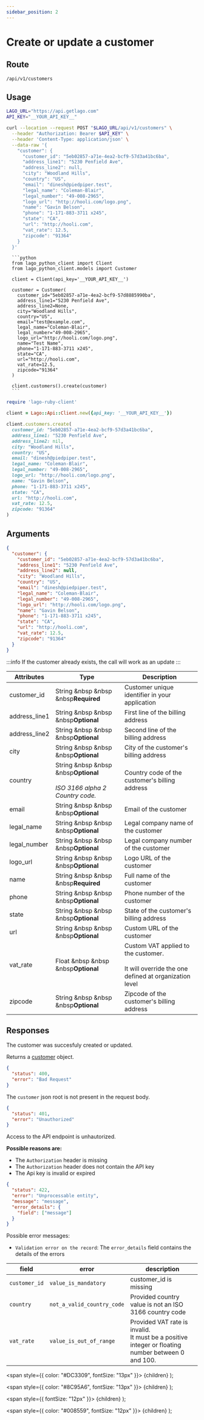 ```yaml
---
sidebar_position: 2
---
```



# Create or update a customer

## Route

```curl title="POST"
/api/v1/customers
```

## Usage

<Tabs groupId="prog-language">
  <TabItem value="curl" label="Curl" default>

  ```bash
  LAGO_URL="https://api.getlago.com"
  API_KEY="__YOUR_API_KEY__"

  curl --location --request POST "$LAGO_URL/api/v1/customers" \
    --header "Authorization: Bearer $API_KEY" \
    --header 'Content-Type: application/json' \
    --data-raw '{
      "customer": {
        "customer_id": "5eb02857-a71e-4ea2-bcf9-57d3a41bc6ba",
        "address_line1": "5230 Penfield Ave",
        "address_line2": null,
        "city": "Woodland Hills",
        "country": "US",
        "email": "dinesh@piedpiper.test",
        "legal_name": "Coleman-Blair",
        "legal_number": "49-008-2965",
        "logo_url": "http://hooli.com/logo.png",
        "name": "Gavin Belson",
        "phone": "1-171-883-3711 x245",
        "state": "CA",
        "url": "http://hooli.com",
        "vat_rate": 12.5,
        "zipcode": "91364"
      }
    }'
  ```

  </TabItem>

  <TabItem value="python" label="Python">

      ```python
      from lago_python_client import Client
      from lago_python_client.models import Customer

      client = Client(api_key='__YOUR_API_KEY__')

      customer = Customer(
        customer_id="5eb02857-a71e-4ea2-bcf9-57d8885990ba",
        address_line1="5230 Penfield Ave",
        address_line2=None,
        city="Woodland Hills",
        country="US",
        email="test@example.com",
        legal_name="Coleman-Blair",
        legal_number="49-008-2965",
        logo_url="http://hooli.com/logo.png",
        name="Test Name",
        phone="1-171-883-3711 x245",
        state="CA",
        url="http://hooli.com",
        vat_rate=12.5,
        zipcode="91364"
      )

      client.customers().create(customer)
      ```

  </TabItem>

  <TabItem value="ruby" label="Ruby">

  ```ruby
  require 'lago-ruby-client'

  client = Lago::Api::Client.new({api_key: '__YOUR_API_KEY__'})

  client.customers.create(
    customer_id: "5eb02857-a71e-4ea2-bcf9-57d3a41bc6ba",
    address_line1: "5230 Penfield Ave",
    address_line2: nil,
    city: "Woodland Hills",
    country: "US",
    email: "dinesh@piedpiper.test",
    legal_name: "Coleman-Blair",
    legal_number: "49-008-2965",
    logo_url: "http://hooli.com/logo.png",
    name: "Gavin Belson",
    phone: "1-171-883-3711 x245",
    state: "CA",
    url: "http://hooli.com",
    vat_rate: 12.5,
    zipcode: "91364"
  )
  ```

  </TabItem>
</Tabs>

## Arguments

```json
{
  "customer": {
    "customer_id": "5eb02857-a71e-4ea2-bcf9-57d3a41bc6ba",
    "address_line1": "5230 Penfield Ave",
    "address_line2": null,
    "city": "Woodland Hills",
    "country": "US",
    "email": "dinesh@piedpiper.test",
    "legal_name": "Coleman-Blair",
    "legal_number": "49-008-2965",
    "logo_url": "http://hooli.com/logo.png",
    "name": "Gavin Belson",
    "phone": "1-171-883-3711 x245",
    "state": "CA",
    "url": "http://hooli.com",
    "vat_rate": 12.5,
    "zipcode": "91364"
  }
}
```
:::info
If the customer already exists, the call will work as an update
:::

| Attributes | Type | Description |
| -----------| -----| ----------- |
| customer_id | String &nbsp &nbsp &nbsp<Required>**Required**</Required> | Customer unique identifier in your application |
| address_line1 | String &nbsp &nbsp &nbsp<Optional>**Optional**</Optional> | First line of the billing address |
| address_line2 | String &nbsp &nbsp &nbsp<Optional>**Optional**</Optional> | Second line of the billing address |
| city | String &nbsp &nbsp &nbsp<Optional>**Optional**</Optional> | City of the customer's billing address |
| country | String &nbsp &nbsp &nbsp<Optional>**Optional**</Optional><br></br><Comment>*ISO 3166 alpha 2 Country code.*</Comment>| Country code of the customer's billing address |
| email | String &nbsp &nbsp &nbsp<Optional>**Optional**</Optional> | Email of the customer |
| legal_name | String &nbsp &nbsp &nbsp<Optional>**Optional**</Optional> | Legal company name of the customer |
| legal_number | String &nbsp &nbsp &nbsp<Optional>**Optional**</Optional> | Legal company number of the customer |
| logo_url | String &nbsp &nbsp &nbsp<Optional>**Optional**</Optional> | Logo URL of the customer |
| name | String &nbsp &nbsp &nbsp<Required>**Required**</Required> | Full name of the customer |
| phone | String &nbsp &nbsp &nbsp<Optional>**Optional**</Optional> | Phone number of the customer |
| state | String &nbsp &nbsp &nbsp<Optional>**Optional**</Optional> | State of the customer's billing address |
| url | String &nbsp &nbsp &nbsp<Optional>**Optional**</Optional> | Custom URL of the customer |
| vat_rate | Float &nbsp &nbsp &nbsp<Optional>**Optional**</Optional> | Custom VAT applied to the customer.<br></br> It will override the one defined at organization level |
| zipcode | String &nbsp &nbsp &nbsp<Optional>**Optional**</Optional> | Zipcode of the customer's billing address |


## Responses

<Tabs>
  <TabItem value="200" label="HTTP 200" default>
  The customer was succesfuly created or updated.

  Returns a [customer](./customer-object) object.
  </TabItem>

  <TabItem value="400" label="HTTP 400">

  ```json
  {
    "status": 400,
    "error": "Bad Request"
  }
  ```

  The `customer` json root is not present in the request body.
  </TabItem>

  <TabItem value="401" label="HTTP 401">

  ```json
  {
    "status": 401,
    "error": "Unauthorized"
  }
  ```

  Access to the API endpoint is unhautorized.

  **Possible reasons are:**
  * The `Authorization` header is missing
  * The `Authorization` header does not contain the API key
  * The Api key is invalid or expired


  </TabItem>

  <TabItem value="422" label="HTTP 422">


  ```json
  {
    "status": 422,
    "error": "Unprocessable entity",
    "message": "message",
    "error_details": {
      "field": ["message"]
    }
  }
  ```

  Possible error messages:
  - `Validation error on the record`: The `error_details` field contains the details of the errors

  | field | error | description |
  |--|--|--|
  | `customer_id` | `value_is_mandatory` | customer_id is missing |
  | `country` | `not_a_valid_country_code` | Provided country value is not an ISO 3166 country code |
  | `vat_rate` | `value_is_out_of_range` | Provided VAT rate is invalid.<br/>It must be a positive integer or floating number between 0 and 100. |


  </TabItem>
</Tabs>


  <span
    style={{
      color: "#DC3309",
      fontSize: "13px"
    }}>
    {children}
  </span>
);

  <span
    style={{
      color: "#8C95A6",
      fontSize: "13px"
    }}>
    {children}
  </span>
);

  <span
    style={{
      fontSize: "12px"
    }}>
    {children}
  </span>
);

  <span
    style={{
      color: "#008559",
      fontSize: "12px"
    }}>
    {children}
  </span>
);

